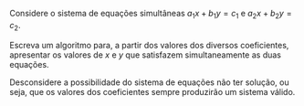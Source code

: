 <!-- Solução de pares de equações lineares simultâneas (2 variáveis) -->
::: {#exr-0067}
Considere o sistema de equações simultâneas $a_1x + b_1y = c_1$ e $a_2x + b_2y = c_2$.

Escreva um algoritmo para, a partir dos valores dos diversos coeficientes, apresentar os valores de $x$ e $y$ que satisfazem simultaneamente as duas equações.

Desconsidere a possibilidade do sistema de equações não ter solução, ou seja, que os valores dos coeficientes sempre produzirão um sistema válido.
:::
